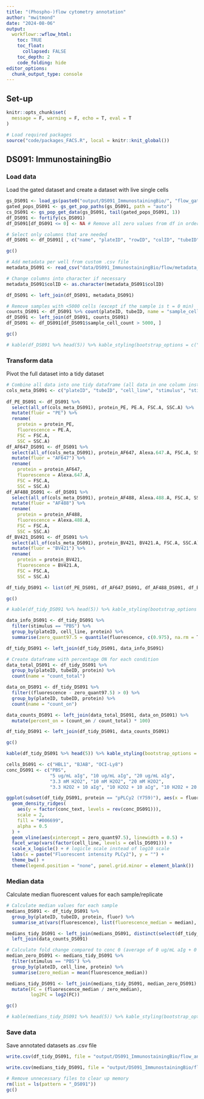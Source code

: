 ```yaml
---
title: "(Phospho-)flow cytometry annotation"
author: "mwitmond"
date: "2024-08-06"
output:
  workflowr::wflow_html:
    toc: TRUE
    toc_float: 
      collapsed: FALSE
    toc_depth: 2
    code_folding: hide
editor_options:
  chunk_output_type: console
---
```



## Set-up

```r
knitr::opts_chunk$set(
  message = F, warning = F, echo = T, eval = T
)

# Load required packages
source("code/packages_FACS.R", local = knitr::knit_global())
```



## DS091: ImmunostainingBio

### Load data

Load the gated dataset and create a dataset with live single cells
```r
gs_DS091 <- load_gs(paste0("output/DS091_ImmunostainingBio/", "flow_gated"))
gated_pops_DS091 <- gs_get_pop_paths(gs_DS091, path = "auto")
cs_DS091 <- gs_pop_get_data(gs_DS091, tail(gated_pops_DS091, 1))
df_DS091 <- fortify(cs_DS091)
df_DS091[df_DS091 <= 0] <- NA # Remove all zero values from df in order to perform log transformations

# Select only columns that are needed
df_DS091 <- df_DS091[ , c("name", "plateID", "rowID", "colID", "tubeID", "FSC.A", "SSC.A", "BV421.A", "PE.A", "Alexa.647.A", "Alexa.488.A")]

gc()
```

```r
# Add metadata per well from custom .csv file
metadata_DS091 <- read_csv("data/DS091_ImmunostainingBio/flow/metadata_tubes_DS091.csv")

# Change columns into character if necessary
metadata_DS091$colID <- as.character(metadata_DS091$colID)

df_DS091 <- left_join(df_DS091, metadata_DS091)

# Remove samples with <5000 cells (except if the sample is t = 0 min)
counts_DS091 <- df_DS091 %>% count(plateID, tubeID, name = "sample_cell_count")
df_DS091 <- left_join(df_DS091, counts_DS091)
df_DS091 <- df_DS091[df_DS091$sample_cell_count > 5000, ]

gc()

# kable(df_DS091 %>% head(5)) %>% kable_styling(bootstrap_options = c("striped", "hover"))
```


### Transform data

Pivot the full dataset into a tidy dataset
```r
# Combine all data into one tidy dataframe (all data in one column instead of one column for each fluor)
cols_meta_DS091 <- c("plateID", "tubeID", "cell_line", "stimulus", "stim_clean", "description",  "sample_cell_count") # include all metadata columns
         
df_PE_DS091 <- df_DS091 %>% 
  select(all_of(cols_meta_DS091), protein_PE, PE.A, FSC.A, SSC.A) %>% 
  mutate(fluor = "PE") %>%
  rename(
    protein = protein_PE, 
    fluorescence = PE.A, 
    FSC = FSC.A, 
    SSC = SSC.A)
df_AF647_DS091 <- df_DS091 %>% 
  select(all_of(cols_meta_DS091), protein_AF647, Alexa.647.A, FSC.A, SSC.A) %>% 
  mutate(fluor = "AF647") %>%
  rename(
    protein = protein_AF647, 
    fluorescence = Alexa.647.A, 
    FSC = FSC.A, 
    SSC = SSC.A)
df_AF488_DS091 <- df_DS091 %>% 
  select(all_of(cols_meta_DS091), protein_AF488, Alexa.488.A, FSC.A, SSC.A) %>% 
  mutate(fluor = "AF488") %>%
  rename(
    protein = protein_AF488, 
    fluorescence = Alexa.488.A, 
    FSC = FSC.A, 
    SSC = SSC.A)
df_BV421_DS091 <- df_DS091 %>% 
  select(all_of(cols_meta_DS091), protein_BV421, BV421.A, FSC.A, SSC.A) %>% 
  mutate(fluor = "BV421") %>%
  rename(
    protein = protein_BV421, 
    fluorescence = BV421.A, 
    FSC = FSC.A, 
    SSC = SSC.A)

df_tidy_DS091 <- list(df_PE_DS091, df_AF647_DS091, df_AF488_DS091, df_BV421_DS091) %>% reduce(full_join)

gc()

# kable(df_tidy_DS091 %>% head(5)) %>% kable_styling(bootstrap_options = c("striped", "hover"))
```

```r
data_info_DS091 <- df_tidy_DS091 %>%
  filter(stimulus == "PBS") %>%
  group_by(plateID, cell_line, protein) %>%
  summarise(zero_quant97.5 = quantile(fluorescence, c(0.975), na.rm = T))

df_tidy_DS091 <- left_join(df_tidy_DS091, data_info_DS091)

# Create dataframe with percentage ON for each condition
data_total_DS091 <- df_tidy_DS091 %>%
  group_by(plateID, tubeID, protein) %>%
  count(name = "count_total")

data_on_DS091 <- df_tidy_DS091 %>%
  filter((fluorescence - zero_quant97.5) > 0) %>%
  group_by(plateID, tubeID, protein) %>%
  count(name = "count_on")

data_counts_DS091 <- left_join(data_total_DS091, data_on_DS091) %>%
  mutate(percent_on = (count_on / count_total) * 100)

df_tidy_DS091 <- left_join(df_tidy_DS091, data_counts_DS091)

gc()

kable(df_tidy_DS091 %>% head(5)) %>% kable_styling(bootstrap_options = c("striped", "hover"))
```

```r
cells_DS091 <- c("HBL1", "BJAB", "OCI-Ly8")
conc_DS091 <- c("PBS", 
                "5 ug/mL aIg", "10 ug/mL aIg", "20 ug/mL aIg",
                "3.3 mM H2O2", "10 mM H2O2", "20 mM H2O2",
                "3.3 H2O2 + 10 aIg", "10 H2O2 + 10 aIg", "10 H2O2 + 20 aIg", "15 H2O2 + 15 aIg")

ggplot(subset(df_tidy_DS091, protein == "pPLCy2 (Y759)"), aes(x = fluorescence)) +
  geom_density_ridges(
    aes(y = factor(conc_text, levels = rev(conc_DS091))),
    scale = 2, 
    fill = "#006699", 
    alpha = 0.5
  ) +
  geom_vline(aes(xintercept = zero_quant97.5), linewidth = 0.5) +
  facet_wrap(vars(factor(cell_line, levels = cells_DS091))) +
  scale_x_logicle() + # logicle scale instead of log10 scale
  labs(x = paste("Fluorescent intensity PLCy2"), y = "") +
  theme_bw() +
  theme(legend.position = "none", panel.grid.minor = element_blank())
```

### Median data

Calculate median fluorescent values for each sample/replicate
```r
# Calculate median values for each sample
medians_DS091 <- df_tidy_DS091 %>% 
  group_by(plateID, tubeID, protein, fluor) %>% 
  summarise_at(vars(fluorescence), list(fluorescence_median = median), na.rm = TRUE)

medians_tidy_DS091 <- left_join(medians_DS091, distinct(select(df_tidy_DS091, cols_meta_DS091))) %>%
  left_join(data_counts_DS091)

# Calculate fold change compared to conc 0 (average of 0 ug/mL aIg + 0 mM H2O2)
median_zero_DS091 <- medians_tidy_DS091 %>%
  filter(stimulus == "PBS") %>%
  group_by(plateID, cell_line, protein) %>%
  summarise(zero_median = mean(fluorescence_median))

medians_tidy_DS091 <- left_join(medians_tidy_DS091, median_zero_DS091) %>%
  mutate(FC = (fluorescence_median / zero_median), 
         log2FC = log2(FC))

gc()

# kable(medians_tidy_DS091 %>% head(5)) %>% kable_styling(bootstrap_options = c("striped", "hover"))
```


### Save data

Save annotated datasets as .csv file
```r
write.csv(df_tidy_DS091, file = "output/DS091_ImmunostainingBio/flow_ann/flow_data_DS091.csv", row.names = F)

write.csv(medians_tidy_DS091, file = "output/DS091_ImmunostainingBio/flow_ann/flow_medians_DS091.csv", row.names = F)
```

```r
# Remove unnecessary files to clear up memory
rm(list = ls(pattern = "_DS091"))
gc()
```
